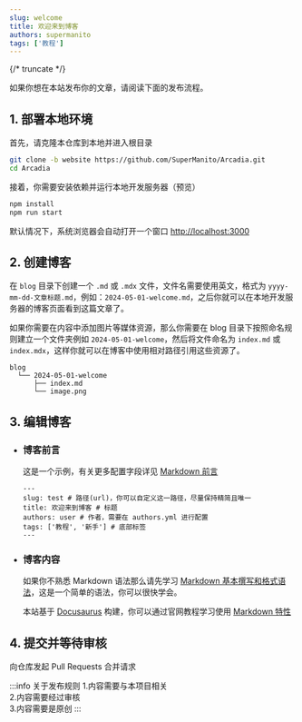```yaml
---
slug: welcome
title: 欢迎来到博客
authors: supermanito
tags: ['教程']
---
```


{/* truncate */}

如果你想在本站发布你的文章，请阅读下面的发布流程。

## 1. 部署本地环境

首先，请克隆本仓库到本地并进入根目录

```bash
git clone -b website https://github.com/SuperManito/Arcadia.git
cd Arcadia
```

接着，你需要安装依赖并运行本地开发服务器（预览）

```bash npm2yarn
npm install
npm run start
```

默认情况下，系统浏览器会自动打开一个窗口 [http://localhost:3000](http://localhost:3000)

## 2. 创建博客

在 `blog` 目录下创建一个 `.md` 或 `.mdx` 文件，文件名需要使用英文，格式为 `yyyy-mm-dd-文章标题.md`，例如：`2024-05-01-welcome.md`，之后你就可以在本地开发服务器的博客页面看到这篇文章了。

如果你需要在内容中添加图片等媒体资源，那么你需要在 blog 目录下按照命名规则建立一个文件夹例如 `2024-05-01-welcome`，然后将文件命名为 `index.md` 或 `index.mdx`，这样你就可以在博客中使用相对路径引用这些资源了。
```
blog
  └── 2024-05-01-welcome
      ├── index.md
      └── image.png
```

## 3. 编辑博客

  - ### 博客前言

    这是一个示例，有关更多配置字段详见 [Markdown 前言](https://docusaurus.io/zh-CN/docs/api/plugins/@docusaurus/plugin-content-blog#markdown-front-matter)
    ```
    ---
    slug: test # 路径(url)，你可以自定义这一路径，尽量保持精简且唯一
    title: 欢迎来到博客 # 标题
    authors: user # 作者，需要在 authors.yml 进行配置
    tags: ['教程', '新手'] # 底部标签
    ---
    ```
  - ### 博客内容

    如果你不熟悉 Markdown 语法那么请先学习 [Markdown 基本撰写和格式语法](https://docs.github.com/zh/get-started/writing-on-github/getting-started-with-writing-and-formatting-on-github/basic-writing-and-formatting-syntax)，这是一个简单的语法，你可以很快学会。

    本站基于 [Docusaurus](https://docusaurus.io/zh-CN) 构建，你可以通过官网教程学习使用 [Markdown 特性](https://docusaurus.io/zh-CN/docs/markdown-features)


## 4. 提交并等待审核

  向仓库发起 Pull Requests 合并请求

:::info 关于发布规则
1.内容需要与本项目相关  
2.内容需要经过审核  
3.内容需要是原创
:::
